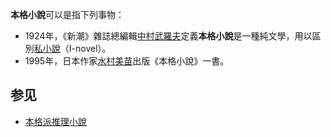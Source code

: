 '''本格小說'''可以是指下列事物：

* 1924年，《新潮》雜誌總編輯[[中村武羅夫|中村武羅夫]]定義'''本格小說'''是一種純文學，用以區別[[私小說|私小說]]（I-novel）。
* 1995年，日本作家[[水村美苗|水村美苗]]出版《本格小說》一書。

==参见==
*[[本格派推理小說|本格派推理小說]]

{{disambig|Cat=四字作品消歧義}}